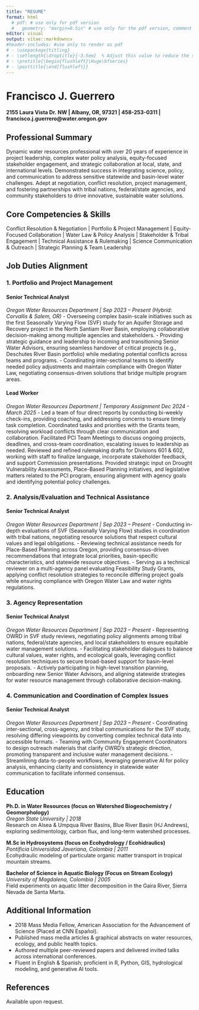 ```yaml
---
title: "RESUME"
format: html
  # pdf: # use only for pdf version
  #   geometry: "margin=0.5in" # use only for the pdf version, comment otherwise
editor: visual
output: vitae::markdowncv
#header-includes: #use only to render as pdf
# - \usepackage{titling}
# - \setlength{\droptitle}{-3.5em}  % Adjust this value to reduce the space after the title
# - \pretitle{\begin{flushleft}\Huge\bfseries}
# - \posttitle{\end{flushleft}}
---
```


# Francisco J. Guerrero

**2155 Laura Vista Dr. NW \| Albany, OR, 97321 \| 458-253-0311 \| francisco.j.guerrero\@water.oregon.gov**

## Professional Summary

Dynamic water resources professional with over 20 years of experience in project leadership, complex water policy analysis, equity-focused stakeholder engagement, and strategic collaboration at local, state, and international levels. Demonstrated success in integrating science, policy, and communication to address sensitive statewide and basin-level water challenges. Adept at negotiation, conflict resolution, project management, and fostering partnerships with tribal nations, federal/state agencies, and community stakeholders to drive innovative, sustainable water solutions.

## Core Competencies & Skills

Conflict Resolution & Negotiation \| Portfolio & Project Management \| Equity-Focused Collaboration \| Water Law & Policy Analysis \| Stakeholder & Tribal Engagement \| Technical Assistance & Rulemaking \| Science Communication & Outreach \| Strategic Planning & Team Leadership

## Job Duties Alignment

### 1. Portfolio and Project Management

#### **Senior Technical Analyst**

*Oregon Water Resources Department \| Sep 2023 – Present (Hybrid: Corvallis & Salem, OR)* - Overseeing complex basin-scale initiatives such as the first Seasonally Varying Flow (SVF) study for an Aquifer Storage and Recovery project in the North Santiam River Basin, employing collaborative decision-making among multiple agencies and stakeholders. - Providing strategic guidance and leadership to incoming and transitioning Senior Water Advisors, ensuring seamless handover of critical projects (e.g., Deschutes River Basin portfolio) while mediating potential conflicts across teams and programs. - Coordinating inter-sectional teams to identify needed policy adjustments and maintain compliance with Oregon Water Law, negotiating consensus-driven solutions that bridge multiple program areas.

#### **Lead Worker**

*Oregon Water Resources Department \| Temporary Assignment Dec 2024 - March 2025 -* Led a team of four direct reports by conducting bi-weekly check-ins, providing coaching, and addressing concerns to ensure timely task completion. Coordinated tasks and priorities with the Grants team, resolving workload conflicts through clear communication and collaboration. Facilitated PCI Team Meetings to discuss ongoing projects, deadlines, and cross-team coordination, escalating issues to leadership as needed. Reviewed and refined rulemaking drafts for Divisions 601 & 602, working with staff to finalize language, incorporate stakeholder feedback, and support Commission presentations. Provided strategic input on Drought Vulnerability Assessments, Place-Based Planning initiatives, and legislative matters related to the PCI program, ensuring alignment with agency goals and identifying potential policy challenges.

### 2. Analysis/Evaluation and Technical Assistance

#### **Senior Technical Analyst**

*Oregon Water Resources Department \| Sep 2023 – Present* - Conducting in-depth evaluations of SVF (Seasonally Varying Flow) studies in coordination with tribal nations, negotiating resource solutions that respect cultural values and legal obligations. - Reviewing technical assistance needs for Place-Based Planning across Oregon, providing consensus-driven recommendations that integrate local priorities, basin-specific characteristics, and statewide resource objectives. - Serving as a technical reviewer on a multi-agency panel evaluating Feasibility Study Grants, applying conflict resolution strategies to reconcile differing project goals while ensuring compliance with Oregon Water Law and water rights regulations.

### 3. Agency Representation

#### **Senior Technical Analyst**

*Oregon Water Resources Department \| Sep 2023 – Present* - Representing OWRD in SVF study reviews, negotiating policy alignments among tribal nations, federal/state agencies, and local stakeholders to ensure equitable water management solutions. - Facilitating stakeholder dialogues to balance cultural values, water rights, and ecological goals, leveraging conflict resolution techniques to secure broad-based support for basin-level proposals. - Actively participating in high-level transition planning, onboarding new Senior Water Advisors, and aligning statewide strategies for water resource management through collaborative decision-making.

### 4. Communication and Coordination of Complex Issues

#### **Senior Technical Analyst**

*Oregon Water Resources Department \| Sep 2023 – Present* - Coordinating inter-sectional, cross-agency, and tribal communications for the SVF study, resolving differing viewpoints by converting complex technical data into accessible formats. - Teaming with Community Engagement Coordinators to design outreach materials that clarify OWRD’s strategic direction, promoting transparent and inclusive water management decisions. - Streamlining data-to-people workflows, leveraging generative AI for policy analysis, enhancing clarity and consistency in statewide water communication to facilitate informed consensus.

## Education

**Ph.D. in Water Resources (focus on Watershed Biogeochemistry / Geomorphology)**\
*Oregon State University \| 2018*\
Research on Alsea & Umpqua River Basins, Blue River Basin (HJ Andrews), exploring sedimentology, carbon flux, and long-term watershed processes.

**M.Sc in Hydrosystems (focus on Ecohydrology / Ecohidraulics)**\
*Pontificia Universidad Javeriana, Colombia \| 2011*\
Ecohydraulic modeling of particulate organic matter transport in tropical mountain streams.

**Bachelor of Science in Aquatic Biology (Focus on Stream Ecology)**\
*University of Magdalena, Colombia \| 2005*\
Field experiments on aquatic litter decomposition in the Gaira River, Sierra Nevada de Santa Marta.

## Additional Information

-   2018 Mass Media Fellow, American Association for the Advancement of Science (Placed at CNN Español).
-   Published mass media articles & graphical abstracts on water resources, ecology, and public health topics.
-   Authored multiple peer-reviewed papers and delivered invited talks across international conferences.
-   Fluent in English & Spanish; proficient in R, Python, GIS, hydrological modeling, and generative AI tools.

## References

Available upon request.
